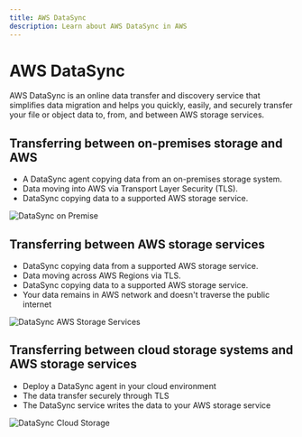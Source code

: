 ```yaml
---
title: AWS DataSync
description: Learn about AWS DataSync in AWS
---
```


# AWS DataSync

AWS DataSync is an online data transfer and discovery service that simplifies data migration and helps you quickly, easily, and securely transfer your file or object data to, from, and between AWS storage services.

## Transferring between on-premises storage and AWS

- A DataSync agent copying data from an on-premises storage system.
- Data moving into AWS via Transport Layer Security (TLS).
- DataSync copying data to a supported AWS storage service.

![DataSync on Premise](./datasync_onpremise_and_aws.png)

## Transferring between AWS storage services

- DataSync copying data from a supported AWS storage service.
- Data moving across AWS Regions via TLS.
- DataSync copying data to a supported AWS storage service.
- Your data remains in AWS network and doesn't traverse the public internet

![DataSync AWS Storage Services](./datasyc_aws_storage_services.png)

## Transferring between cloud storage systems and AWS storage services

- Deploy a DataSync agent in your cloud environment
- The data transfer securely through TLS
- The DataSync service writes the data to your AWS storage service

![DataSync Cloud Storage](./datasync_cloud_storage_and_aws_storage.png)
